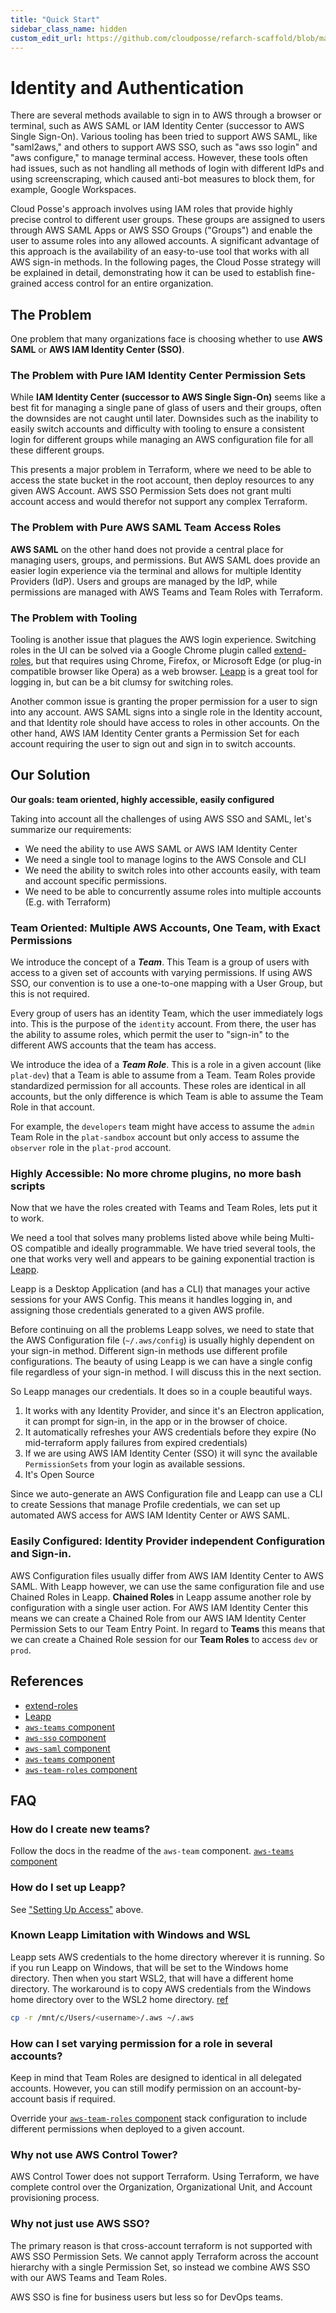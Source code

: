 ```yaml
---
title: "Quick Start"
sidebar_class_name: hidden
custom_edit_url: https://github.com/cloudposse/refarch-scaffold/blob/main/docs/docs/fundamentals/iam-identity.md
---
```


# Identity and Authentication

There are several methods available to sign in to AWS through a browser or terminal, such as AWS SAML or IAM Identity Center (successor to AWS Single Sign-On). Various tooling has been tried to support AWS SAML, like "saml2aws," and others to support AWS SSO, such as "aws sso login" and "aws configure," to manage terminal access. However, these tools often had issues, such as not handling all methods of login with different IdPs and using screenscraping, which caused anti-bot measures to block them, for example, Google Workspaces.

Cloud Posse's approach involves using IAM roles that provide highly precise control to different user groups. These groups are assigned to users through AWS SAML Apps or AWS SSO Groups ("Groups") and enable the user to assume roles into any allowed accounts. A significant advantage of this approach is the availability of an easy-to-use tool that works with all AWS sign-in methods. In the following pages, the Cloud Posse strategy will be explained in detail, demonstrating how it can be used to establish fine-grained access control for an entire organization.


<ReactPlayer controls url='https://docs.cloudposse.com/assets/refarch/handoffs/identity-and-authentication.mp4' />

## The Problem
One problem that many organizations face is choosing whether to use **AWS SAML** or **AWS IAM Identity Center (SSO)**.

### The Problem with Pure IAM Identity Center Permission Sets
While **IAM Identity Center (successor to AWS Single Sign-On)** seems like a best fit for managing a single pane of glass of users and their groups,
often the downsides are not caught until later.
Downsides such as the inability to easily switch accounts and difficulty with tooling to ensure a consistent login for
different groups while managing an AWS configuration file for all these different groups.

This presents a major problem in Terraform, where we need to be able to access the state bucket in the root account, then deploy resources to any given AWS Account. AWS SSO Permission Sets does not grant multi account access and would therefor not support any complex Terraform.

### The Problem with Pure AWS SAML Team Access Roles
**AWS SAML** on the other hand does not provide a central place for managing users, groups, and permissions. But AWS SAML does provide an easier login experience via the terminal and allows for multiple Identity Providers (IdP). Users and groups are managed by the IdP, while permissions are managed with AWS Teams and Team Roles with Terraform.

### The Problem with Tooling
Tooling is another issue that plagues the AWS login experience. Switching roles in the UI can be solved via a Google Chrome
plugin called [extend-roles](https://github.com/tilfinltd/aws-extend-switch-roles), but that requires using Chrome, Firefox,
or Microsoft Edge (or plug-in compatible browser like Opera) as a web browser. [Leapp](https://www.leapp.cloud/) is a great
tool for logging in, but can be a bit clumsy for switching roles.


Another common issue is granting the proper permission for a user to sign into any account.
AWS SAML signs into a single role in the Identity account, and that Identity role should have access to roles in other accounts.
On the other hand, AWS IAM Identity Center grants a Permission Set for each account
requiring the user to sign out and sign in to switch accounts.

## Our Solution

**Our goals: team oriented, highly accessible, easily configured**

Taking into account all the challenges of using AWS SSO and SAML, let's summarize our requirements:
- We need the ability to use AWS SAML or AWS IAM Identity Center
- We need a single tool to manage logins to the AWS Console and CLI
- We need the ability to switch roles into other accounts easily, with team and account specific permissions.
- We need to be able to concurrently assume roles into multiple accounts (E.g. with Terraform)

### Team Oriented: Multiple AWS Accounts, One Team, with Exact Permissions

We introduce the concept of a **_Team_**. This Team is a group of users with access to a given set of accounts with varying permissions.
If using AWS SSO, our convention is to use a one-to-one mapping with a User Group, but this is not required.

Every group of users has an identity Team, which the user immediately logs into. This is the purpose of the `identity` account.
From there, the user has the ability to assume roles, which permit the user to "sign-in" to the different AWS accounts that the
team has access.

We introduce the idea of a **_Team Role_**. This is a role in a given account (like `plat-dev`) that a Team is able
to assume from a Team. Team Roles provide standardized permission for all accounts. These roles are identical
in all accounts, but the only difference is which Team is able to assume the Team Role in that account.

For example, the `developers` team might have access to assume the `admin` Team Role in the `plat-sandbox` account but only access to assume the
`observer` role in the `plat-prod` account.

### Highly Accessible: No more chrome plugins, no more bash scripts

Now that we have the roles created with Teams and Team Roles, lets put it to work.

We need a tool that solves many problems listed above while being Multi-OS compatible and ideally programmable. We have tried
several tools, the one that works very well and appears to be gaining exponential traction is [Leapp](https://www.leapp.cloud/).

Leapp is a Desktop Application (and has a CLI) that manages your active sessions for your AWS Config. This
means it handles logging in, and assigning those credentials generated to a given AWS profile.

Before continuing on all the problems Leapp solves, we need to state that the AWS Configuration
file (`~/.aws/config`) is usually highly dependent on your sign-in method. Different sign-in methods use different
profile configurations. The beauty of using Leapp is we can have a single config file regardless of your sign-in method.
I will discuss this in the next section.

So Leapp manages our credentials. It does so in a couple beautiful ways.

1. It works with any Identity Provider, and since it's an Electron application, it can prompt for sign-in, in the app or in the browser of choice.
2. It automatically refreshes your AWS credentials before they expire (No mid-terraform apply failures from expired credentials)
3. If we are using AWS IAM Identity Center (SSO) it will sync the available `PermissionSets` from your login as available sessions.
4. It's Open Source

Since we auto-generate an AWS Configuration file and Leapp can use a CLI to create Sessions that manage Profile
credentials, we can set up automated AWS access for AWS IAM Identity Center or AWS SAML.

### Easily Configured: Identity Provider independent Configuration and Sign-in.

AWS Configuration files usually differ from AWS IAM Identity Center to AWS SAML. With Leapp however, we can use
the same configuration file and use Chained Roles in Leapp. **Chained Roles** in Leapp assume another role by configuration with a single user action.
For AWS IAM Identity Center this means we can create a Chained Role from our AWS IAM Identity Center Permission Sets to our Team
Entry Point. In regard to **Teams** this means that we can create a Chained Role session for our **Team Roles** to access `dev` or `prod`.

## References

- [extend-roles](https://github.com/tilfinltd/aws-extend-switch-roles)
- [Leapp](https://docs.leapp.cloud/latest/installation/install-leapp/)
- [`aws-teams` component](https://github.com/cloudposse/terraform-aws-components/tree/master/modules/aws-teams)
- [`aws-sso` component](https://github.com/cloudposse/terraform-aws-components/tree/master/modules/aws-sso)
- [`aws-saml` component](https://github.com/cloudposse/terraform-aws-components/tree/master/modules/aws-saml)
- [`aws-teams` component](https://github.com/cloudposse/terraform-aws-components/tree/master/modules/aws-teams)
- [`aws-team-roles` component](https://github.com/cloudposse/terraform-aws-components/tree/master/modules/aws-team-roles)

## FAQ

### How do I create new teams?
Follow the docs in the readme of the `aws-team`
component. [`aws-teams` component](https://github.com/cloudposse/terraform-aws-components/tree/master/modules/aws-teams)

### How do I set up Leapp?

See ["Setting Up Access"](#setting-up-access) above.

### Known Leapp Limitation with Windows and WSL

Leapp sets AWS credentials to the home directory wherever it is running. So if you run Leapp on Windows, that will be set to the Windows home directory.
Then when you start WSL2, that will have a different home directory. The workaround is to copy AWS credentials from the Windows home directory over to
the WSL2 home directory.
[ref](https://github.com/Noovolari/leapp/issues/153)

```bash
cp -r /mnt/c/Users/<username>/.aws ~/.aws
```

### How can I set varying permission for a role in several accounts?

Keep in mind that Team Roles are designed to identical in all delegated accounts. However, you can still modify permission on
an account-by-account basis if required.

Override your [`aws-team-roles` component](https://github.com/cloudposse/terraform-aws-components/tree/master/modules/aws-team-roles) stack configuration to include different permissions when deployed to a given account.

### Why not use AWS Control Tower?

AWS Control Tower does not support Terraform. Using Terraform, we have complete control over the Organization, Organizational Unit, and Account provisioning process.

### Why not just use AWS SSO?

The primary reason is that cross-account terraform is not supported with AWS SSO Permission Sets. We cannot apply Terraform across the account
hierarchy with a single Permission Set, so instead we combine AWS SSO with our AWS Teams and Team Roles.

AWS SSO is fine for business users but less so for DevOps teams.
